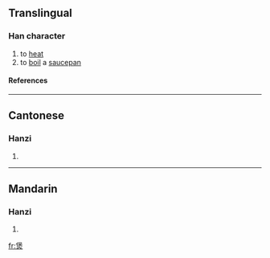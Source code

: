==Translingual==
===Han character===
{{Han char|rn=86|rad=火|as=09|sn=13|four=2680<sub>9</sub>|canj=人木火 (ODF)}}
# to [[heat]]
# to [[boil]] a [[saucepan]]
====References====
{{Han ref|kx=0678.161|dkj=19260|hdz=32218.150|uh=7172|ud=29042|bh=DE73|bd=56947}}

----
==Cantonese==
===Hanzi===
{{yue-hanzi|jyut=|y=bou1}}
# {{defn|Cantonese}}

----
==Mandarin==
===Hanzi===
{{cmn-hanzi|pin=[[bào]] (bao4)|wg=pao<sup>4</sup>}}
# {{defn|Mandarin}}

[[fr:煲]]